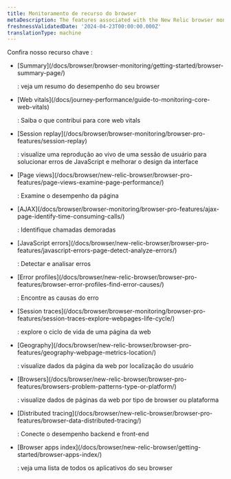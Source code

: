 ```yaml
---
title: Monitoramento de recurso do browser
metaDescription: The features associated with the New Relic browser monitoring Pro and Pro+SPA agents.
freshnessValidatedDate: '2024-04-23T00:00:00.000Z'
translationType: machine
---
```


Confira nosso recurso chave <InlinePopover type="browser"/>:

* <DNT>
    [Summary](/docs/browser/browser-monitoring/getting-started/browser-summary-page/)
  </DNT>

  : veja um resumo do desempenho do seu browser

* <DNT>
    [Web vitals](/docs/journey-performance/guide-to-monitoring-core-web-vitals)
  </DNT>

  : Saiba o que contribui para core web vitals

* <DNT>
    [Session replay](/docs/browser/browser-monitoring/browser-pro-features/session-replay)
  </DNT>

  : visualize uma reprodução ao vivo de uma sessão de usuário para solucionar erros de JavaScript e melhorar o design da interface

* <DNT>
    [Page views](/docs/browser/new-relic-browser/browser-pro-features/page-views-examine-page-performance/)
  </DNT>

  : Examine o desempenho da página

* <DNT>
    [AJAX](/docs/browser/browser-monitoring/browser-pro-features/ajax-page-identify-time-consuming-calls/)
  </DNT>

  : Identifique chamadas demoradas

* <DNT>
    [JavaScript errors](/docs/browser/new-relic-browser/browser-pro-features/javascript-errors-page-detect-analyze-errors/)
  </DNT>

  : Detectar e analisar erros

* <DNT>
    [Error profiles](/docs/browser/new-relic-browser/browser-pro-features/browser-error-profiles-find-error-causes/)
  </DNT>

  : Encontre as causas do erro

* <DNT>
    [Session traces](/docs/browser/browser-monitoring/browser-pro-features/session-traces-explore-webpages-life-cycle/)
  </DNT>

  : explore o ciclo de vida de uma página da web

* <DNT>
    [Geography](/docs/browser/new-relic-browser/browser-pro-features/geography-webpage-metrics-location/)
  </DNT>

  : visualize dados da página da web por localização do usuário

* <DNT>
    [Browsers](/docs/browser/new-relic-browser/browser-pro-features/browsers-problem-patterns-type-or-platform/)
  </DNT>

  : visualize dados de páginas da web por tipo de browser ou plataforma

* <DNT>
    [Distributed tracing](/docs/browser/new-relic-browser/browser-pro-features/browser-data-distributed-tracing/)
  </DNT>

  : Conecte o desempenho backend e front-end

* <DNT>
    [Browser apps index](/docs/browser/new-relic-browser/getting-started/browser-apps-index/)
  </DNT>

  : veja uma lista de todos os aplicativos do seu browser
